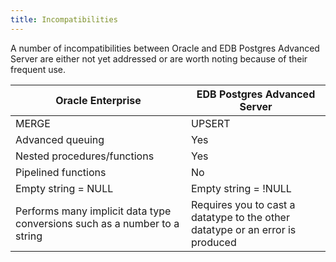 ```yaml
---
title: Incompatibilities
---
```


A number of incompatibilities between Oracle and EDB Postgres Advanced Server are either not yet addressed or are worth noting because of their frequent use. 

| Oracle Enterprise            | EDB Postgres Advanced Server |
|------------------------------|------------------------------|
| MERGE                        | UPSERT                       | 
| Advanced queuing             | Yes                          |
| Nested procedures/functions  | Yes                          |
| Pipelined functions          | No                           |
| Empty string = NULL          | Empty string = !NULL         |
| Performs many implicit data type conversions such as a number to a string | Requires you to cast a datatype to the other datatype or an error is produced |
